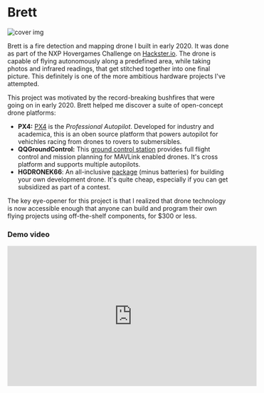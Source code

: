 
# Brett

![cover img](/images/projects/brett/banner.png)

Brett is a fire detection and mapping drone I built in early 2020. It was done as part of the NXP Hovergames Challenge on [Hackster.io](https://www.hackster.io/jonathan-xu/brett-the-fire-mapping-drone-94fc1c). The drone is capable of flying autonomously along a predefined area, while taking photos and infrared readings, that get stitched together into one final picture. This definitely is one of the more ambitious hardware projects I've attempted.

This project was motivated by the record-breaking bushfires that were going on in early 2020. Brett helped me discover a suite of open-concept drone platforms:

- **PX4:** [PX4](https://docs.px4.io/master/en/) is the _Professional Autopilot_. Developed for industry and academica, this is an oben source platform that powers autopilot for vehichles racing from drones to rovers to submersibles.
- **QQGroundControl:** This [ground control station](http://qgroundcontrol.com/) provides full flight control and mission planning for MAVLink enabled drones. It's cross platform and supports multiple autopilots.
- **HGDRONEK66**: An all-inclusive [package](https://www.nxp.com/design/designs/nxp-hovergames-drone-kit-including-rddrone-fmuk66-and-peripherals:KIT-HGDRONEK66) (minus batteries) for building your own development drone. It's quite cheap, especially if you can get subsidized as part of a contest.

The key eye-opener for this project is that I realized that drone technology is now accessible enough that anyone can build and program their own flying projects using off-the-shelf components, for $300 or less.

### Demo video

<div style={{ position: "relative", paddingBottom: "56.25%", height: 0 }}>
  <iframe
    width="560"
    height="315"
    src="https://www.youtube.com/embed/GvcmGiL-naw"
    frameborder="0"
    style={{
      position: "absolute",
      top: 0,
      left: 0,
      width: "100%",
      height: "100%",
    }}
    allowfullscreen
  />
</div>

#

### Flight video

<div style={{ position: "relative", paddingBottom: "56.25%", height: 0 }}>
  <iframe
    width="560"
    height="315"
    src="https://www.youtube.com/embed/IL5uXbhU5dQ"
    frameborder="0"
    style={{
      position: "absolute",
      top: 0,
      left: 0,
      width: "100%",
      height: "100%",
    }}
    allowfullscreen
  />
</div>

---

# Tutorial

I'll actually cover the build process for the project, in tutorial format. If you get the parts, you could replicate this!

## The project

Our solution is to build a drone-based forest fire charting system, that is capable of flying through a predefined path autonomously. The benefits of this approach is that it is relatively cost-effective, while still allowing for a good resolution with a high degree of control. Most importantly, the data captured by drones on site is very time-relevant, as it can be retrieved as soon as the drone completes its flight mission.

The project, BRETT, consists of two main parts:

1. The drone captures images of the area below it at a constant rate, and stores it in an SD card. Then, the data is stitched together, and cropped to a proper rectangular shape using Python OpenCV. This provides the visual map that firefighters and rescue teams can use to determine where the fire is, relative to landmarks such as towns.

2. The drone captures infrared readings from the position below it at a constant rate, and stores the value along with a timestamp and GPS position in an SD card. This data is then reconstructed using Python Numpy to create a heatmap of measured infrared emissions with respect to position.

The heatmap is then overlayed on top of the stitched aerial image, to create an intuitive view of the current status of the forest fire.

## 1. Assembling the drone

The majority of the hardware parts are included as part of the HoverGames drone development kit. The kit contents included the drone frame, the brushless motors and rootrs, the basic tools, the NXP Flight Management Unit (FMU), PixHawk GPS module, radio controller, telemetry radios, debuggers, an NXP Rapid IoT device, a Melexis IR sensor, and a 3S/4S battery charger.

<Carousel autoplay>
  <img src="/images/projects/brett/materials1.jpg" />
  <img src="/images/projects/brett/materials2.jpg" />
  <img src="/images/projects/brett/materials3.jpg" />
</Carousel>

_Unpacking pictures_

_Not included items:_

The kit does not include a few important items. Specifically, I bought the following separately:

- Zip ties (which have been used a lot on this project!)
- [3S 11.1V 5000mah battery](https://hobbyking.com/en_us/turnigy-5000mah-3s-20c-lipo-pack-xt-90.html) (the drone uses an XT-60 port, so you may need an adapter based on the battery you got)
- Raspberry Pi Zero W
- SD card for the Raspberry Pi
- Raspberry Pi Camera

I followed the hardware assembly exactly as described on the [HoverGames documentation](https://nxp.gitbook.io/hovergames/), specifically the sections listed below:

- [Assembly](https://nxp.gitbook.io/hovergames/userguide/assembly)
- [Radio Controller Setup](https://nxp.gitbook.io/hovergames/userguide/radio-controller-setup)
- [Programming FMUK66 for first use](https://nxp.gitbook.io/hovergames/userguide/programming)
- [PX4 configuration using Qgroundcontrol](https://nxp.gitbook.io/hovergames/userguide/qgroundcontrol)

Here are some pictures of the final product:

<Carousel autoplay>
  <img src="/images/projects/brett/assembled1.jpg" />
  <img src="/images/projects/brett/assembled2.jpg" />
  <img src="/images/projects/brett/assembled3.jpg" />
</Carousel>

#

## 2. Image capture on the raspberry pi

Although the kit included a Pixy2 smart vision camera, it turned out to be unsuitable for the project. The camera focuses on object and feature tracking, and its resolution was not high enough to take photos of the landscape from a high altitude. As such, we decided to use a PiCamera, which offered a 5MP resolution in a very to use interface.

Given the use case of the drone in the field, the Pi would need to be run headless and without any external SSH connection. So I set up the Pi Zero so that it could capture photos at regular intervals, and controlled headless without ssh.

The way this was done was by programming the Raspberry Pi so that it supported control by GPIO pins. Here's how it was done:

The raspberry pi runs a preset python script at boot.
The user connects a jumper wire between BCM pins 16 to 21 to start image capture.
The pi creates a new directory to store the images, and automatically captures images every 2 seconds.
The pi stops capture whenever pins 16 and 21 are disconnected, and captures in a new directory whenever they are reconnected.
The pi stops capture and safely shuts down when BCM pins 20 and 21 are connected.
Here's how to properly set up a new Raspberry Pi Zero W:

1. Flash Raspbian on to an SD card using Balena Etcher as outlined [here](https://www.raspberrypi.org/documentation/installation/installing-images/).

2. Insert the SD card in your computer. Open the /boot directory, and create an empty file named **ssh**. This allows the Pi to enable SSH connection when it boots up.

3. Create a file called **wpa_supplicant.conf** in the same directory, with the following content:

```bash
ctrl_interface=DIR=/var/run/wpa_supplicant GROUP=netdev
update_config=1
country=US

network={
     ssid="Your network name/SSID"
     psk="Your WPA/WPA2 security key"
     key_mgmt=WPA-PSK
}
```

Replace the country code ([alpha 2 code](https://www.iban.com/country-codes)), ssid, and psk variables. There is an example wpa_supplicant.conf example on the public github listed below.

This will let the Pi automatically connect to your network, with SSH enabled.

4. Connect the Pi Camera to the Pi Zero using a ribbon cable compatible with the Pi Zero. Insert the SD card, and boot the Pi by plugging it in to a microUSB power source.

5. On your computer, install an SSH client like [PuTTY](https://www.putty.org/). On your computer, connect to the Pi via SSH by setting the target IP to **raspberrypi.local**, with the target port set to **20**. Once connected, you will be prompted to login. Enter **pi** as the username, and **raspberry** as the password.

6. Next, on your computer, git clone the project code at https://github.com/JonathanXu1/BRETT. Using an FTP client like [Filezilla](https://filezilla-project.org/), connect to the Raspberry Pi, and move the capture.py from the /camera folder on the repsitory to the Documents folder on the raspberry pi;

7. On your SSH terminal to the Pi, run the following:

```bash
sudo raspi-config
```

Select _InterfacingOptions_, select _Camera_, and enable the camera.

Now run the following:

```bash
sudo apt-get update
sudo apt-get install python-picamera python3-picamera
sudo apt-get upgrade
sudo rpi-update
```

This updates the Pi and install the python libraries needed for image capture. Then reboot the pi by running:

```bash
sudo reboot
```

The SSH terminal will disconnect so you will need to reconnect to the Pi.

Set up autorun on boot for capture.py by running:

```bash
sudo nano /etc/rc.local
```

In the editor, add the following to the end of the file:

```bash
sudo python /home/pi/Documents/capture.py
```

Now the Raspberry Pi will capture images on boot if BCM pins 16 to 21 are connected, and shutdown if BCM pins 20 and 21 are connected.

Pictures will be stored in the / directory. (just the forward slash)

## 3. IR sensing on the Melexis

Infrared sensing is done on the [Melexis MLX90614 IR sensor](https://nxp.gitbook.io/hovergames/addons/melexis-mlx90614), which has been generously provided as part of the contest kit. Connect the sensor to the FMU's I2C/NFC 5 pin connection, using the provided JST cable. Affix the sensor and the RPI using zipties.

We interfaced with the sensor by writing an onboard application on the PX4. Here's [the documentation](https://dev.px4.io/master/en/apps/hello_sky.html).

The sensor data collection program on the flight management unit was written in C++, using PX4 header files, and stored in the **/fmu-programs** folder. First, the **hg_temp.cpp** class was written to get temperature data from the sensor. Then, the **module.cpp** class was written to create the main program that would run in the background. The program would poll for drone position data, and every 5 seconds if data was received, grab temperature data and write to a text file saved on the microSD. The program could be started and stopped at any moment, and the user could pass a parameter [-n] to indicate where they wanted the data to be saved.

To upload the code to the FMU;

- Power on the drone and FMU by plugging in the battery.
- Connect the other telemetry unit to your computer, via the provided Micro-USB to USB-A cable.
- Build the files in **fmu-programs/project_brett**
- Launch [QGroundControl](http://qgroundcontrol.com/), upload the new firmware as described [here](https://docs.qgroundcontrol.com/en/SetupView/Firmware.html):

Significant challenges were encountered in deploying the code to the drone, as well as writing to the text file without crashing the program. Initially, deploying custom firmware would break the drone’s ability to fly. This was remedied by following the PX4 guide instead of the NXP Hovergames guide and reinstalling the required software natively instead of running a VirtualBox instance. Program crashes due to writing to a text file were partly remedied by using fputs() instead of fprintf().

## 4. Flight

To test the project with real data, we started a controlled campfire. We turned on the camera and IR capture, and armed the drone. It was then flown manually at first to test the sensors, and then flown automatically with a preplanned flight from QGroundControl.

<Carousel autoplay>
  <img src="/images/projects/brett/setup1.jpg" />
  <img src="/images/projects/brett/setup2.jpg" />
</Carousel>

Due to time constraints, we used the QGroundControl flight interface to manually plan a mission for autopilot. We set the waypoiont heights to 20m, and made sure that the path was free of obstacles.

1. Click the third icon from the left on the top bar to access mission planning.

![flight 1](/images/projects/brett/flight1.jfif)

2. On the left pane, click **Pattern**, then **Survey**

![flight 2](/images/projects/brett/flight2.jfif)

3. Drag the waypoints so that you cover the area of interest.

![flight 3](/images/projects/brett/flight3.jfif)

4. Set waypoint height to 20 m above the ground, or whatever is suitable for your landscape, and spacing to a distance that is suitable based on the height of your flight path. The higher the altitude of the drone, the wider you can set the spacing. For our project, 10m was a suitable width.

![flight 4](/images/projects/brett/flight4.jfif)

5. On the Mission Start tab, select the checkbox next to **returntolaunch**, so that your drone returns to the launch location after the mission is over.

## 5. Image stitching and cropping

The image stitching program was written in Python, primarily using the OpenCV library. We used the “createStitcher” and “stitch” methods to combine the images, as well as some helper libraries such as numpy and imutils to make image parsing easier. To combine the heatmap and stitched images, we used the “addWeighted” method from OpenCV to blend the images together. To stitch the images, do the following:

1. Power off the drone and RPI.

2. Copy the IR data and image data from the SD cards in the RPI and FMU to your local computer.

3. Copy the image folder corresponding to your mission of interest, and move it to the **/image-stitching** folder on your clone of the repository. Make sure you have Python and pip installed, and run the following:

```bash
pip install opencv-python
```

4. Open image-stitching.py and replace the inner argument this line:

```bash
imagePaths = sorted(list(paths.list_images("1")))
```

with the name of the your image folder. 5. Stitch the images by running:

```bash
python image-stitching.py
```

6. Crop the stitched image by running:

```bash
python image-cropping.py --image output.png
```

## 6. Heatmap generation

The creation of the infrared heatmap and flight path map was split into three main steps. Firstly, the program had to read in the text file sent to it, which contained information about the drone’s position, as well as ambient and object temperatures. This was done with Python’s built in file in functions. The second task was to parse that information to create a data frame compatible with our graph creating libraries. For the heatmap, it was sufficient to put it into a list, while for the flight path map, the helper function Pandas was used to create and pivot the information. Finally, the formatted data frame was used in conjunction with Seaborn and Matplotlib, two libraries used for data visualization, to create the respective visuals.

Run the following:

```bash
pip install numpy
pip install matplotlib
pip install seaborn
```

Move the **test_flight.txt** that you copied from the drone's SD card, and move it to the **/IRmap** folder. Run the heatmap.py program to generate a visualization of the IR readings. The flightpath.py generates a block-based visualization, based on the drone's position.

![vis 1](/images/projects/brett/vis1.jfif)
_Flight path visualization_
![vis 2](/images/projects/brett/vis2.jfif)
_Heat map visualization_

<Carousel autoplay>
  <img src="/images/projects/brett/vis3.jfif" />
  <img src="/images/projects/brett/vis4.jfif" />
</Carousel>
When the IR heatmap is overlayed on the image, we are able to get the final product!

![vis 5](/images/projects/brett/vis5.jfif)

Overall this has been a very challenging
project, and we are very happy with how it has turned out. We've been able to create
a functional MVP prototype, and with fine tuning and improvements listed below, we
think this could be a great solution to the problem of forest fires.

## Future work

There are many features we wanted to add, but had to omit due to time constraints. Here are the main improvements we would make to the project in the future:

- **Positional capture of image and IR data:** Currently, the camera and IR data is captured separately by the drone and the Raspberry Pi, for reasons explained earlier. However, we can connect the pi to the FMU via I2C or SPI (whenever I can find the proper JST adapters for the FMU), and have the FMU ping the pi whenever it has traveled a set distance. Also, the IR sensor can be triggered based on distance instead of time, allowing for a more continuous
- **More Extensive Testing:** In the interest of time, we were only able to test out our project in a contrived setting, with only one major heat source. In future work, we would like to perform tests in a more realistic setting with multiple large sources of heat. This would give us insights into how we can improve our heatmap generation to be of more use to researchers and fighters.
- **Improved User Interface:** Currently, our project is not user-friendly and requires us to manually run code. We would like to improve the interface of our application to appeal to people with no technical background. Creating an app that allows users to control the drone’s flight and image capture, while running image stitching and heatmap creation on the backend, would be a pragmatic improvement to our current design.
- **Upgrade Hardware:** The current infrared sensors and PiCamera mounted on the Raspberry Pi proved to be limited in their capability to take accurate, usable data. Upgrading to higher quality hardware would improve the quality and level of detail present in the produced heat maps, as we would be able to take a larger volume of more sensitive temperature readings. In addition, higher resolution images would improve the clarity of the produced heatmap and would allow users to visually pinpoint the sources of heat.
- **Implement FirePath Prediction:** A moonshot goal is to create a Tensorflow model that will be able to predict the directions that a forest fire will spread, given graphical info about the surrounding landscape, and the infrared maps. This will create a huge level of utility for asset protection, warning systems, and firefighting.

I hope you found this article insightful. I'll update this article when new features will be added.

---

# Code

Github: https://github.com/JonathanXu1/BRETT
